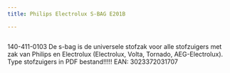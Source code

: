 ```yaml
---
title: Philips Electrolux S-BAG E201B

---
```



<Image src={imageProduct} width={imageProduct.width} alt="" />


140-411-0103
De s-bag is de universele stofzak voor alle stofzuigers met zak van Philips en Electrolux (Electrolux, Volta, Tornado, AEG-Electrolux).
Type stofzuigers in PDF bestand!!!!!
EAN: 3023372031707
